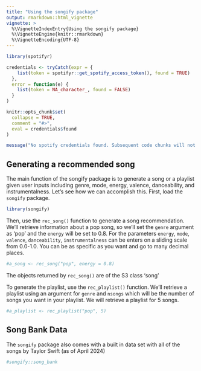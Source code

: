 ```yaml
---
title: "Using the songify package"
output: rmarkdown::html_vignette
vignette: >
  %\VignetteIndexEntry{Using the songify package}
  %\VignetteEngine{knitr::rmarkdown}
  %\VignetteEncoding{UTF-8}
---
```


```r
library(spotifyr)

credentials <- tryCatch(expr = {
    list(token = spotifyr::get_spotify_access_token(), found = TRUE)
  },
  error = function(e) {
    list(token = NA_character_, found = FALSE)
  }
)

knitr::opts_chunk$set(
  collapse = TRUE,
  comment = "#>",
  eval = credentials$found
)
```

```r
message("No spotify credentials found. Subsequent code chunks will not be evaluated.")
```

## Generating a recommended song

The main function of the songify package is to generate a song or a playlist given user inputs including genre, mode, energy, valence, danceability, and instrumentalness. Let's see how we can accomplish this. First, load the `songify` package.

```r
library(songify)
```

Then, use the `rec_song()` function to generate a song recommendation. We'll retrieve information about a pop song, so we'll set the `genre` argument as 'pop' and the `energy` will be set to 0.8. For the parameters `energy`, `mode`, `valence`, `danceability`, `instrumentalness` can be enters on a sliding scale from 0.0-1.0. You can be as specific as you want and go to many decimal places.

```r
#a_song <- rec_song("pop", energy = 0.8)
```

The objects returned by `rec_song()` are of the S3 class 'song'

To generate the playlist, use the `rec_playlist()` function. We'll retrieve a playlist using an argument for `genre` and `nsongs` which will be the number of songs you want in your playlist. We will retrieve a playlist for 5 songs.

```r
#a_playlist <- rec_playlist("pop", 5)
```

## Song Bank Data

The `songify` package also comes with a built in data set with all of the songs by Taylor Swift (as of April 2024) 

```r
#songify::song_bank
```



